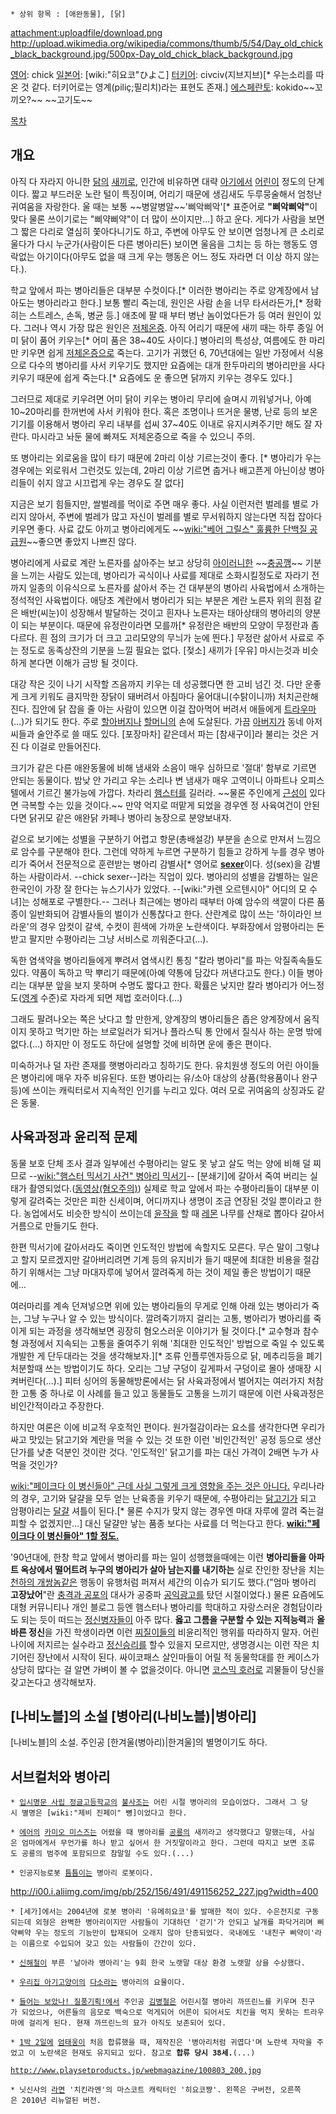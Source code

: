 * 상위 항목 : [애완동물], [닭]
attachment:uploadfile/download.png
http://upload.wikimedia.org/wikipedia/commons/thumb/5/54/Day_old_chick_black_background.jpg/500px-Day_old_chick_black_background.jpg

[[영어]]: chick
[[일본어]]: [wiki:"히요코"ひよこ]
[[터키어]]: civciv(지브지브)[* 우는소리를 따온 것 같다. 터키어로는 영계(piliç;필리치)라는 표현도 존재.]
[[에스페란토]]: kokido~~꼬끼오?~~ ~~고기도~~

[[목차]]
== 개요 ==
아직 다 자라지 아니한 [[닭]]의 [[새끼]]로, 인간에 비유하면 대략 [[아기]]에서 [[어린이]] 정도의 단계이다. 
짧고 부드러운 노란 털이 특징이며, 어리기 때문에 생김새도 두루뭉술해서 엄청난 귀여움을 자랑한다. 울 때는 보통 ~~병알병알~~'삐악삐악'[* 표준어로 '''"삐악삐악"'''이 맞다 물론 쓰이기로는 "삐약삐약"이 더 많이 쓰이지만...] 하고 운다. 게다가 사람을 보면 그 짧은 다리로 열심히 쫓아다니기도 하고, 주변에 아무도 안 보이면 엄청나게 큰 소리로 울다가 다시 누군가(사람이든 다른 병아리든) 보이면 울음을 그치는 등 하는 행동도 영락없는 아기이다(아무도 없을 때 크게 우는 행동은 어느 정도 자라면 더 이상 하지 않는다.). 

학교 앞에서 파는 병아리들은 대부분 수컷이다.[* 이러한 병아리는 주로 양계장에서 남아도는 병아리라고 한다.] 보통 빨리 죽는데, 원인은 사람 손을 너무 타서라든가,[* 정확히는 스트레스, 손독, 병균 등.] 애초에 팔 때 부터 병난 놈이었다든가 등 여러 원인이 있다. 그러나 역시 가장 많은 원인은 [[저체온증]]. 아직 어리기 때문에 새끼 때는 하루 종일 어미 닭이 품어 키우는[* 어미 품은 38~40도 사이다.] 병아리의 특성상, 여름에도 한 마리만 키우면 쉽게 [[저체온증]]으로 죽는다. 고기가 귀했던 6, 70년대에는 일반 가정에서 식용으로 다수의 병아리를 사서 키우기도 했지만 요즘에는 대개 한두마리의 병아리만을 사다 키우기 때문에 쉽게 죽는다.[* 요즘에도 운 좋으면 닭까지 키우는 경우도 있다.]

그러므로 제대로 키우려면 어미 닭이 키우는 병아리 무리에 슬며시 끼워넣거나, 아예 10~20마리를 한꺼번에 사서 키워야 한다. 혹은 조명이나 뜨거운 물병, 난로 등의 보온기기를 이용해서 병아리 우리 내부를 섭씨 37~40도 이내로 유지시켜주기만 해도 잘 자란다. 마시라고 놔둔 물에 빠져도 저체온증으로 죽을 수 있으니 주의.

또 병아리는 외로움을 많이 타기 때문에 2마리 이상 기르는것이 좋다. [* 병아리가 우는 경우에는 외로워서 그런것도 있는데, 2마리 이상 기르면 춥거나 배고픈게 아닌이상 병아리들이 쉬지 않고 시끄럽게 우는 경우도 잘 없다]

지금은 보기 힘들지만, 쌀벌레를 먹이로 주면 매우 좋다. 사실 이런저런 벌레를 별로 가리지 않아서, 주변에 벌레가 많고 자신이 벌레를 별로 무서워하지 않는다면 직접 잡아다 키우면 좋다. 사료 값도 아끼고 병아리에게도 ~~[[wiki:"베어 그릴스" 훌륭한 단백질 공급원]]~~좋으면 좋았지 나쁘진 않다.

병아리에게 사료로 계란 노른자를 삶아주는 보고 상당히 [[아이러니]]한 ~~[[충공깽]]~~ 기분을 느끼는 사람도 있는데, 병아리가 곡식이나 사료를 제대로 소화시킬정도로 자라기 전까지 일종의 이유식으로 노른자를 삶아서 주는 건 대부분의 병아리 사육법에서 소개하는 정석적인 사육법이다. 애당초 계란에서 병아리가 되는 부분은 계란 노른자 위의 흰점 같은 배반(씨눈)이 성장해서 발달하는 것이고 흰자나 노른자는 태아상태의 병아리의 양분이 되는 부분이다. 때문에 유정란이라면 모를까[* 유정란은 배반의 모양이 무정란과 좀 다르다. 흰 점의 크기가 더 크고 고리모양의 무늬가 눈에 띈다.] 무정란 삶아서 사료로 주는 정도로 동족상잔의 기분을 느낄 필요는 없다. [젖소] 새끼가 [우유] 마시는것과 비슷하게 본다면 이해가 금방 될 것이다.

대강 작은 깃이 나기 시작할 즈음까지 키우는 데 성공했다면 한 고비 넘긴 것. 다만 운좋게 크게 키워도 큼지막한 장닭이 돼버려서 아침마다 울어대니(수탉이니까) 처치곤란해진다. 집안에 닭 잡을 줄 아는 사람이 있으면 이걸 잡아먹어 버려서 애들에게 [[트라우마]](…)가 되기도 한다. 주로 [[할아버지]]나 [[할머니]]의 손에 도살된다. 가끔 [[아버지]]가 동네 아저씨들과 술안주로 쓸 때도 있다. [포장마차] 같은데서 파는 [참새구이]라 불리는 것은 거진 다 이걸로 만들어진다.

크기가 같은 다른 애완동물에 비해 냄새와 소음이 매우 심하므로 '절대' 함부로 기르면 안되는 동물이다. 밤낮 안 가리고 우는 소리나 변 냄새가 매우 고역이니 아파트나 오피스텔에서 기르긴 불가능에 가깝다. 차라리 [[햄스터]]를 길러라. ~~물론 주인에게 [[근성]]이 있다면 극복할 수는 있을 것이다.~~ 만약 억지로 떠맡게 되었을 경우엔 정 사육여건이 안된다면 닭귀모 같은 애완닭 카페나 병아리 농장으로 분양보내자.

겉으로 보기에는 성별을 구분하기 어렵고 항문(총배설강) 부분을 손으로 만져서 느낌으로 암수를 구분해야 한다. 그런데 약하게 누르면 구분하기 힘들고 강하게 누를 경우 병아리가 죽어서 전문적으로 훈련받는 병아리 감별사[* 영어로 '''[[섹서|sexer]]'''이다. 성(sex)을 감별하는 사람이라서. --chick sexer--]라는 직업이 있다. 병아리의 성별을 감별하는 일은 한국인이 가장 잘 한다는 뉴스기사가 있었다. --[wiki:"카렌 오르텐시아" 어디의 모 수녀]는 성해포로 구별한다.-- 그러나 최근에는 병아리 때부터 아예 암수의 색깔이 다른 품종이 일반화되어 감별사들의 벌이가 신통찮다고 한다. 산란계로 많이 쓰는 '하이라인 브라운'의 경우 암컷이 갈색, 수컷이 흰색에 가까운 노란색이다. 부화장에서 암평아리는 돈받고 팔지만 수평아리는 그냥 서비스로 끼워준다고(...).

{{{#!html
<iframe width="560" height="420" src="//www.youtube.com/embed/iUTNNF1ZKYk?rel=0" frameborder="0" allowfullscreen></iframe>
}}}

독한 염색약을 병아리들에게 뿌려서 염색시킨 통칭 "칼라 병아리"를 파는 악질족속들도 있다. 약품이 독하고 막 뿌리기 때문에(아예 약통에 담갔다 꺼낸다고도 한다.) 이들 병아리는 대부분 앞을 보지 못하며 수명도 짧다고 한다. 확률은 낮지만 칼라 병아리가 어느정도([[영계]] 수준)로 자라게 되면 제법 호러이다.(…)

그래도 팔려나오는 쪽은 낫다고 할 만한게, 양계장의 병아리들은 좁은 양계장에서 움직이지 못하고 먹기만 하는 브로일러가 되거나 플라스틱 통 안에서 질식사 하는 운명 밖에 없다.(…) 하지만 이 정도도 하단에 설명할 것에 비하면 운에 좋은 편이다.

미숙하거나 덜 자란 존재를 햇병아리라고 칭하기도 한다. 
유치원생 정도의 어린 아이들은 병아리에 매우 자주 비유된다. 또한 병아리는 유/소아 대상의 상품(학용품이나 완구 등)에 쓰이는 캐릭터로서 지속적인 인기를 누리고 있다. 여러 모로 귀여움의 상징과도 같은 동물.

== 사육과정과 윤리적 문제 ==
동물 보호 단체 조사 결과 일부에선 수평아리는 알도 못 낳고 살도 먹는 양에 비해 덜 찌므로 --[[wiki:"햄스터 믹서기 사건" 병아리 믹서기]]-- [분쇄기]에 갈아서 죽여 버리는 실태가 촬영되었다.([http://www.youtube.com/watch?v=JJ--faib7to&feature=player_embedded 동영상(혐오주의)]) 실제로 학교 앞에서 파는 수평아리들이 대부분 이렇게 갈려죽는 것만은 피한 신세이며, 어디까지나 생명이 조금 연장된 것일 뿐이라고 한다. 농업에서도 비슷한 방식이 쓰이는데 [[윤작]]을 할 때 [[레몬]] 나무를 산채로 뽑아다 갈아서 거름으로 만들기도 한다.

한편 믹서기에 갈아서라도 죽이면 인도적인 방법에 속할지도 모른다. 무슨 말이 그렇냐고 할지 모르겠지만 갈아버리려면 기계 등의 유지비가 들기 때문에 최대한 비용을 절감하기 위해서는 그냥 마대자루에 넣어서 깔려죽게 하는 것이 제일 좋은 방법이기 때문에... 

여러마리를 계속 던져넣으면 위에 있는 병아리들의 무게로 인해 아래 있는 병아리가 죽는, 그냥 누구나 알 수 있는 방식이다. 깔려죽기까지 걸리는 고통, 병아리가 병아리를 죽이게 되는 과정을 생각해보면 굉장히 혐오스러운 이야기가 될 것이다.[* 교수형과 참수형 과정에서 지속되는 고통을 줄여주기 위해 '최대한 인도적인' 방법으로 죽일 수 있도록 개발한 게 단두대라는 것을 생각해보자.][* 조류 인플루엔자등으로 닭, 메추리등을 폐기처분할때 쓰는 방법이기도 하다. 오리는 그냥 구덩이 깊게파서 구덩이로 몰아 생매장 시켜버린다(...).] 피터 싱어의 동물해방론에서는 닭 사육과정에서 벌어지는 여러가지 처참한 고통 중 하나로 이 사례를 들고 있고 동물들도 고통을 느끼기 때문에 이런 사육과정은 비인간적이라고 주장한다.

하지만 여론은 이에 비교적 우호적인 편이다. 원가절감이라는 요소를 생각한다면 우리가 싸고 맛있는 닭고기와 계란을 먹을 수 있는 것 또한 이런 '비인간적인' 공정 등으로 생산단가를 낮춘 덕분인 것이란 것다. '인도적인' 닭고기를 파는 대신 가격이 2배면 누가 사먹을 것인가?

[[wiki:"페이크다 이 병신들아" 근데 사실 그렇게 크게 영향을 주는 것은 아니다.]] 우리나라의 경우, 고기와 달걀을 모두 얻는 난육종을 키우기 때문에, 수평아리는 [[닭고기]]가 되고 암평아리는 [[달걀]] 셔틀이 된다.[* 물론 수지가 맞지 않는 경우엔 마대 자루에 깔려 죽는걸 피할 수 없겠지만...] 대신 달걀만 낳는 품종 보다는 사료를 더 먹는다고 한다. '''[[wiki:"페이크다 이 병신들아" 1할 정도.]]'''

'90년대에, 한창 학교 앞에서 병아리를 파는 일이 성행했을때에는 이런 '''병아리들을 아파트 옥상에서 떨어트려 누구의 병아리가 살아 남는지를 내기하는''' 실로 잔인한 장난을 치는 [[천하의 개쌍놈]]같은 행동이 유행처럼 퍼져서 세간의 이슈가 되기도 했다.("엄마 병아리 '''고장났어'''"란 [[충격과 공포]]의 대사가 공중파 [[공익광고]]를 탔던 시절이었다.) 물론 요즘에도 대형 커뮤니티나 개인 블로그 등엔 햄스터나 병아리를 학대하고 자랑스러운 경험담이라도 되는 듯이 떠드는 [[정신병자]]들이 아주 많다. '''옳고 그름을 구분할 수 있는 지적능력'''과 '''올바른 정신'''을 가진 학생이라면 이런 [[찌질이]]들의 비윤리적인 행위를 따라하지 말자. 어린나이에 저지르는 실수라고 [[정신승리]]를 할수 있을지 모르지만, 생명경시는 이런 작은 치기어린 장난에서 시작이 된다. 싸이코패스 살인마들이 어릴 적 동물학대를 한 케이스가 상당히 많다는 걸 알면 가벼이 볼 수 없을것이다. 아니면 [[코스믹 호러]]로 괴물들이 당신을 갖고논다고 생각해보자.

== [나비노블]의 소설 [병아리(나비노블)|병아리] ==
[나비노블]의 소설. 주인공 [한겨울(병아리)|한겨울]의 별명이기도 하다.

== 서브컬처와 병아리 ==
 * [[입시명문 사립 정글고등학교]]의 [[불사조]]는 어린 시절 병아리의 모습이었다. 그래서 그 당시 별명은 [wiki:"제비 진페이" 뼝]이었다고 한다.

 * [[에어]]의 [[카미오 미스즈]]는 어렸을 때 병아리를 [[공룡]]의 새끼라고 생각했다고 말했는데, 사실은 엄마에게서 무언가를 하나 받고 싶어서 한 거짓말이라고 한다. 그런데 따지고 보면 조류도 공룡의 범주에 포함되므로 참말일 수도 있다.(...)

 * 인공지능로봇 [[틈틈이]]는 병아리 로봇이다. 

http://i00.i.aliimg.com/img/pb/252/156/491/491156252_227.jpg?width=400
 * [세가]에서는 2004년에 로봇 병아리 '유메히요코'를 발매한 적이 있다. 수은전지로 구동되는데 외형은 완벽한 병아리이지만 사람들이 기대하던 '걷기'가 안되고 날개를 파닥거리며 삐약삐약 우는 정도의 기능만이 탑재되어 오래지 않아 단종되었다. 국내에도 '내친구 삐약이'라는 이름으로 수입되어 갖고 있는 사람들이 간간이 있다. 

 * [[신해철]]이 부른 '날아라 병아리'는 9회 한국 노랫말 대상 환경 노랫말 상을 수상했다. 

 * [[우리집 아기고양이]]의 [[다소라]]는 병아리의 요물이다.

 * [[들어는 보았나! 질풍기획!]]에서 주인공 [[김병철]]은 어린시절 병아리 까뜨린느를 키우며 친구가 되었으나, 어른들의 음모로 백숙으로 먹게되어 어른이 되어서도 치킨을 먹지 못하는 트라우마에 걸리게 된다. 현재 까뜨린느의 묘가 아직도 보존되어 있다.

 * [[1박 2일]]에 [[엄태웅]]이 처음 합류했을 때, 제작진은 '병아리처럼 귀엽다'며 노란색 자막을 주었고 이 노란색은 현재도 유지되고 있다. 참고로 '''합류 당시 38세.'''(...)

 http://www.playsetproducts.jp/webmagazine/100803_200.jpg

 * 닛신사의 [[라면]] '치킨라멘'의 마스코트 캐릭터인 '히요코쨩'. 왼쪽은 구버전, 오른쪽은 2010년 리뉴얼된 버전.
